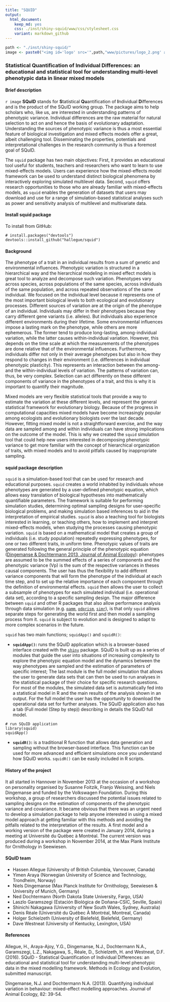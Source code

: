 ```yaml
---
title: "SQUID"
output: 
  html_document: 
    keep_md: yes
    css: ./inst/shiny-squid/www/css/stylesheet.css
    variant: markdown_github
---
```


```r

path <- "./inst/shiny-squid/"
image <- paste0("<img id='logo' src='",path,"www/pictures/logo_2.png' align='left' alt='SQuID' style='padding-right:20px;'>")
```

### Statistical Quantification of Individual Differences: an educational and statistical tool for understanding multi-level phenotypic data in linear mixed models


#### Brief description
`r image`
**SQuID** stands for **S**tatistical **Qu**antification of **I**ndividual **D**ifferences and is the product of the SQuID working group. The package aims to help scholars who, like us, are interested in understanding patterns of phenotypic variance. Individual differences are the raw material for natural selection to act on and hence the basis of evolutionary adaptation. Understanding the sources of phenotypic variance is thus a most essential feature of biological investigation and mixed effects models offer a great, albeit challenging tool. Disseminating the properties, potentials and interpretational challenges in the research community is thus a foremost goal of SQuID.

The `squid` package has two main objectives: First, it provides an educational tool useful for students, teachers and researchers who want to learn to use mixed-effects models. Users can experience how the mixed-effects model framework can be used to understand distinct biological phenomena by interactively exploring simulated multilevel data. Second, `squid` offers research opportunities to those who are already familiar with mixed-effects models, as `squid` enables the generation of datasets that users may download and use for a range of simulation-based statistical analyses such as power and sensitivity analysis of multilevel and multivariate data.


#### Install squid package

To install from GitHub:

```
# install.packages("devtools")
devtools::install_github("hallegue/squid")

```

#### Background
The phenotype of a trait in an individual results from a sum of genetic and environmental influences. Phenotypic variation is structured in a hierarchical way and the hierarchical modeling in mixed effect models is great tool to analyze and decompose such variation. Phenotypes vary across species, across populations of the same species, across individuals of the same population, and across repeated observations of the same individual. We focused on the individual level because it represents one of the most important biological levels to both ecological and evolutionary processes. Different sources of variation are at the origin of the phenotype of an individual. Individuals may differ in their phenotypes because they carry different gene variants (i.e. alleles). But individuals also experience different environments during their lifetime. Some environmental influences impose a lasting mark on the phenotype, while others are more ephemerous. The former tend to produce long-lasting, among-individual variation, while the latter causes within-individual variation. However, this depends on the time scale at which the measurements of the phenotypes are done relative that of the environmental influences. Furthermore, individuals differ not only in their average phenotypes but also in how they respond to changes in their environment (i.e. differences in individual phenotypic plasticity). This represents an interaction between the among- and the within-individual levels of variation. The patterns of variation can, thus, be very complex. Selection can act differently on these different components of variance in the phenotypes of a trait, and this is why it is important to quantify their magnitude.

Mixed models are very flexible statistical tools that provide a way to estimate the variation at these different levels, and represent the general statistical framework for evolutionary biology. Because of the progress in computational capacities mixed models have become increasingly popular among ecologists and evolutionary biologists over the last decade. However, fitting mixed model is not a straightforward exercise, and the way data are sampled among and within individuals can have strong implications on the outcome of the model. This is why we created the `squid` simulation tool that could help new users interested in decomposing phenotypic variance to get more familiar with the concept of hierarchical organization of traits, with mixed models and to avoid pitfalls caused by inappropriate sampling.


#### squid package description
`squid` is a simulation-based tool that can be used for research and educational purposes. `squid` creates a world inhabited by individuals whose phenotypes are generated by a user-defined phenotypic equation, which allows easy translation of biological hypotheses into mathematically quantifiable parameters. The framework is suitable for performing simulation studies, determining optimal sampling designs for user-specific biological problems, and making simulation based inferences to aid in the interpretation of empirical studies. `squid` is also a teaching tool for biologists interested in learning, or teaching others, how to implement and interpret mixed-effects models, when studying the processes causing phenotypic variation. `squid` is based on a mathematical model that creates a group of individuals (i.e. study population) repeatedly expressing phenotypes, for one or two different traits, in uniform time. Phenotypic values of traits are generated following the general principle of the phenotypic equation ([Dingemanse & Dochtermann 2013, Journal of Animal Ecology](http://onlinelibrary.wiley.com/doi/10.1111/1365-2656.12013/abstract)): phenotypes are assumed to be the summed effects of a series of components and the phenotypic variance (Vp) is the sum of the respective variances in theses causal components. The user has thus the flexibility to add different variance components that will form the phenotype of the individual at each time step, and to set up the relative importance of each component through the definition of environmental effects. `squid` then allows the user to collect a subsample of phenotypes for each simulated individual (i.e. operational data set), according to a specific sampling design. The major difference between `squid` and other R packages that also allow performance analysis through data simulation (e.g. [`pamm`](https://cran.r-project.org/web/packages/pamm/index.html), [`odprism`](https://cran.r-project.org/src/contrib/Archive/odprism/), [`simr`](https://cran.r-project.org/web/packages/simr/index.html)), is that only `squid` allows separate steps for generating the world first and then model a sampling process from it. `squid` is subject to evolution and is designed to adapt to more complex scenarios in the future.

`squid` has two main functions; `squidApp()` and `squidR()`:

* **`squidApp()`:** runs the SQuID application which is a browser-based interface created with the [`shiny`](http://shiny.rstudio.com/) package. SQuID is built up as a series of modules that guide the user into situations of increasing complexity to explore the phenotypic equation model and the dynamics between the way phenotypes are sampled and the estimation of parameters of specific interest; The last module is the full model simulation that allows the user to generate data sets that can then be used to run analyses in the statistical package of their choice for specific research questions. For most of the modules, the simulated data set is automatically fed into a statistical model in R and the main results of the analysis shown in an output. For the full model the user has the opportunity to download the operational data set for further analyses. The SQuID application also has a tab (Full model (Step by step)) describing in details the SQuID full model.

```
# run SQuID application
library(squid)
squidApp()
```

* **`squidR()`:** is a traditional R function that allows data generation and sampling without the browser-based interface. This function can be used for more advanced and efficient simulations once you understand how SQuID works. `squidR()` can be easily included in R scripts.

#### History of the project
It all started in Hannover in November 2013 at the occasion of a workshop on personality organised by Susanne Foitzik, Franjo Weissing, and Niels Dingemanse and funded by the Volkswagen Foundation. During this workshop, a group of researchers discussed the potential issues related to sampling designs on the estimation of components of the phenotypic variance and covariance. It became obvious that there was an urgent need to develop a simulation package to help anyone interested in using a mixed model approach at getting familiar with this methods and avoiding the pitfalls related to the interpretation of the results. A first model and a working version of the package were created in January 2014, during a meeting at Université du Québec à Montréal. The current version was produced during a workshop in November 2014, at the Max Plank Institute for Ornithology in Seewiesen. 


#### SQuID team
* Hassen Allegue (University of British Columbia, Vancouver, Canada)
* Yimen Araya (Norwegian University of Science and Technology, Trondheim, Norway)
* Niels Dingemanse (Max Planck Institute for Ornithology, Seewiesen & University of Munich, Germany)
* Ned Dochtermann (North Dakota State University, Fargo, USA)
* Laszlo Garamszegi (Estación Biológica de Doñana-CSIC, Seville, Spain)
* Shinichi Nakagawa (University of New South Wales, Sydney, Australia)
* Denis Réale (Université du Québec À Montréal, Montreal, Canada)
* Holger Schielzeth (University of Bielefeld, Bielefeld, Germany)
* Dave Westneat (University of Kentucky, Lexington, USA)


#### References
Allegue, H., Araya-Ajoy, Y.G., Dingemanse, N.J., Dochtermann N.A., Garamszegi, L.Z., Nakagawa, S., Réale, D., Schielzeth, H. and Westneat, D.F. (2016). SQuID - Statistical Quantification of Individual Differences: an educational and statistical tool for understanding multi-level phenotypic data in the mixed modelling framework. Methods in Ecology and Evolution, submitted manuscript.

Dingemanse, N.J. and Dochtermann N.A. (2013). Quantifying individual variation in behaviour: mixed-effect modelling approaches. Journal of Animal Ecology, 82: 39-54.
